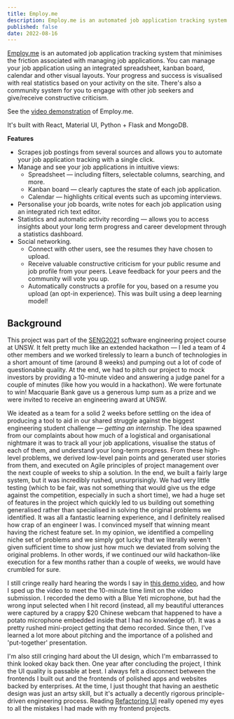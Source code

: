 ```yaml
---
title: Employ.me
description: Employ.me is an automated job application tracking system that minimises the friction associated with managing job applications.
published: false
date: 2022-08-16
---
```


[Employ.me](https://employ.me.timz.dev/) is an automated job application tracking system that minimises the friction associated with managing job applications.
You can manage your job application using an integrated spreadsheet, kanban board, calendar and other visual layouts.
Your progress and success is visualised with real statistics based on your activity on the site.
There's also a community system for you to engage with other job seekers and give/receive constructive criticism.

See the [video demonstration](https://www.youtube.com/watch?v=VoWjZLe-DFs) of Employ.me. 

It's built with React, Material UI, Python + Flask and MongoDB.

**Features**
- Scrapes job postings from several sources and allows you to automate your job application tracking with a single click.
- Manage and see your job applications in intuitive views:
    - Spreadsheet — including filters, selectable columns, searching, and more.
    - Kanban board — clearly captures the state of each job application.
    - Calendar — highlights critical events such as upcoming interviews.
- Personalise your job boards, write notes for each job application using an integrated rich text editor.
- Statistics and automatic activity recording — allows you to access insights about your long term progress and career development through a statistics dashboard.
- Social networking.
    - Connect with other users, see the resumes they have chosen to upload.
    - Receive valuable constructive criticism for your public resume and job profile from your peers. Leave feedback for your peers and the community will vote you up.
    - Automatically constructs a profile for you, based on a resume you upload (an opt-in experience). This was built using a deep learning model!

## Background

This project was part of the [SENG2021](https://www.handbook.unsw.edu.au/undergraduate/courses/2022/SENG2021) 
software engineering project course at UNSW. It felt pretty much like an extended
hackathon — I led a team of 4 other members and we worked tirelessly to learn
a bunch of technologies in a short amount of time (around 8 weeks) and pumping
out a lot of code of questionable quality. At the end, we had to pitch our
project to mock investors by providing a 10-minute video and answering a judge
panel for a couple of minutes (like how you would in a hackathon). We were 
fortunate to win! Macquarie Bank gave us a generous lump sum as a prize and we
were invited to receive an engineering award at UNSW.

We ideated as a team for a solid 2 weeks before settling on the idea of producing a tool to
aid in our shared struggle against the biggest engineering student challenge 
 — *getting an internship*. The idea spawned from our complaints about how much
of a logistical and organisational nightmare it was to track all your job applications,
visualise the status of each of them, and understand your long-term progress.
From these high-level problems, we derived low-level pain points and generated
user stories from them, and executed on Agile principles of project
management over the next couple of weeks to ship a solution. In the end, we built
a fairly large system, but it was incredibly rushed, unsurprisingly. We had very
little testing (which to be fair, was not something that would give us the edge
against the competition, especially in such a short time), we had a huge set of
features in the project which quickly led to us building out something generalised
rather than specialised in solving the original problems we identified. It was
all a fantastic learning experience, and I definitely realised how crap of an
engineer I was. I convinced myself that winning meant having the richest feature
set. In my opinion, we identified a compelling niche set of problems and we simply
got lucky that we literally weren't given sufficient time to show just how
much we deviated from solving the original problems. In other words, if we continued
our wild hackathon-like execution for a few months rather than a couple of weeks,
we would have crumbled for sure.

I still cringe really hard hearing the words I say in [this demo video](https://www.youtube.com/watch?v=VoWjZLe-DFs), and how I sped
up the video to meet the 10-minute time limit on the video submission.
I recorded the demo with a Blue Yeti microphone, but had the wrong input
selected when I hit record (instead, all my beautiful utterances were captured
by a crappy $20 Chinese webcam that happened to have a potato microphone embedded inside that I had no
knowledge of). It was a pretty rushed mini-project getting that demo recorded.
Since then, I've learned a lot more about pitching and the importance of a 
polished and 'put-together' presentation.

I'm also still cringing hard about the UI design, which I'm embarrassed to think
looked okay back then. One year after concluding the project,
I think the UI quality is passable at best.
I always felt a disconnect between the frontends I built out and the
frontends of polished apps and websites backed by enterprises. At the time, I
just thought that having an aesthetic design was just an artsy skill, but it's
actually a decently rigorous principle-driven engineering process. Reading
[Refactoring UI](https://www.refactoringui.com/) really opened my eyes to all
the mistakes I had made with my frontend projects.

